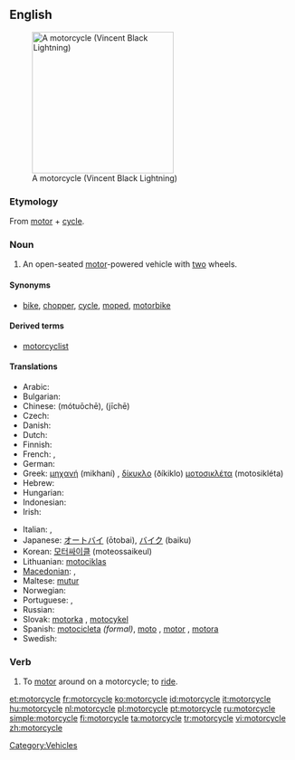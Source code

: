 ==English==
[[Image:VINCENT_Black_Lightning.jpg|thumb|right|250px|A motorcycle (Vincent Black Lightning)]]

===Etymology===
From [[motor]] + [[cycle]].

===Noun===
{{en-noun}}

# An open-seated [[motor]]-powered vehicle with [[two]] wheels.

====Synonyms====
* {{sense|motor-powered vehicle}} [[bike]], [[chopper]], [[cycle]], [[moped]], [[motorbike]]

====Derived terms====
* [[motorcyclist]]

====Translations====
{{trans-top|open-seated motor-powered vehicle with two wheels}}
* Arabic: {{Arab|[[موتوسيكل]]}} {{IPAchar|(motosíkel)}} {{m}}
* Bulgarian: {{t+|bg|велосипед|m|sc=Cyrl}}
* Chinese: {{zh-ts|摩托車|摩托车}} (mótuōchē), {{t+|zh|機車}} (jīchē)
* Czech: {{t+|cs|motocykl|m}}
* Danish: {{t-|da|motorcykel|c}}
* Dutch: {{t+|nl|motorfiets|f}}
* Finnish: {{t+|fi|moottoripyörä}}
* French: {{t+|fr|moto|f}}, {{t+|fr|motocyclette|f}}
* German: {{t+|de|Motorrad|n}}
* Greek: [[μηχανή]] (mikhaní) {{f}}, [[δίκυκλο]] (ðíkiklo) {{n}} [[μοτοσικλέτα]] (motosikléta) {{f}}
* Hebrew: {{t+|he|אופנוע|m|alt=אוֹפַנּוֹעַ|sc=Hebr|tr=ofanóa}}
* Hungarian: {{t+|hu|motorkerékpár}}
* Indonesian: {{t+|id|sepeda motor|xs=Indonesian}}
* Irish: {{t|ga|gluaisrothar|m|xs=Irish}}
{{trans-mid}}
* Italian: {{t+|it|motocicletta|f}}, {{t-|it|motociclo|m}}
* Japanese: [[オートバイ]] (ōtobai), [[バイク]] (baiku)
* Korean: [[모터싸이클]] (moteossaikeul)
* Lithuanian: [[motociklas]] {{m}}
* [[Macedonian]]: {{t|mk|мотоцикл|m|tr=motocíkl|sc=Cyrl|xs=Macedonian}},  {{t-|mk|мотор|m|tr=mótor|sc=Cyrl|xs=Macedonian}}
* Maltese: [[mutur]] {{m}}
* Norwegian: {{t-|no|motorsykkel}}
* Portuguese: {{t+|pt|motocicleta|f}}, {{t+|pt|moto|f}}
* Russian: {{t+|ru|мотоцикл|m|tr=motocíkl|sc=Cyrl}}
* Slovak: [[motorka#Slovak|motorka]] {{f}}, [[motocykel#Slovak|motocykel]] {{m}}
* Spanish: [[motocicleta]] {{f}} ''(formal)'', [[moto]] {{f}}, [[motor]] {{m}} {{italbrac|Dominican Republic| colloquial}}, [[motora]] {{f}} {{italbrac|Puerto Rico| colloquial}}
* Swedish: {{t+|sv|motorcykel|c}}
{{trans-bottom}}

===Verb===
{{en-verb|motorcycl|ing}}

# To [[motor]] around on a motorcycle; to [[ride]].

[[Category:Vehicles]]

[[et:motorcycle]]
[[fr:motorcycle]]
[[ko:motorcycle]]
[[id:motorcycle]]
[[it:motorcycle]]
[[hu:motorcycle]]
[[nl:motorcycle]]
[[pl:motorcycle]]
[[pt:motorcycle]]
[[ru:motorcycle]]
[[simple:motorcycle]]
[[fi:motorcycle]]
[[ta:motorcycle]]
[[tr:motorcycle]]
[[vi:motorcycle]]
[[zh:motorcycle]]